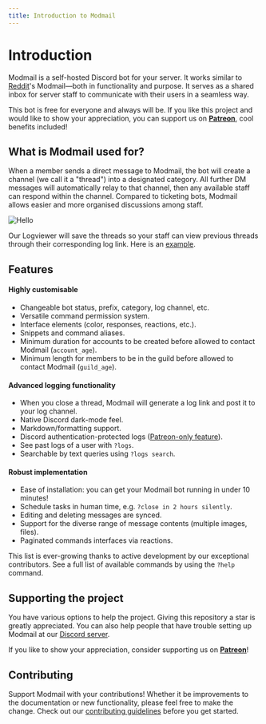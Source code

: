 ```yaml
---
title: Introduction to Modmail
---
```


# Introduction

Modmail is a self-hosted Discord bot for your server. It works similar to [Reddit](https://reddit.zendesk.com/hc/en-us/articles/210896606-What-is-Modmail-)'s Modmail—both in functionality and purpose. It serves as a shared inbox for server staff to communicate with their users in a seamless way.

This bot is free for everyone and always will be. If you like this project and would like to show your appreciation, you can support us on [**Patreon**](https://www.patreon.com/kyber), cool benefits included!

## What is Modmail used for?

When a member sends a direct message to Modmail, the bot will create a channel (we call it a "thread") into a designated category. All further DM messages will automatically relay to that channel, then any available staff can respond within the channel. Compared to ticketing bots, Modmail allows easier and more organised discussions among staff.

<Image src="/header-pic.png" alt="Hello" width={500} height={500} />

Our Logviewer will save the threads so your staff can view previous threads through their corresponding log link. Here is an [example](https://publicmodmail.logs.vodka/logs/example).

## Features

#### **Highly customisable**

* Changeable bot status, prefix, category, log channel, etc.
* Versatile command permission system.
* Interface elements (color, responses, reactions, etc.).
* Snippets and command aliases.
* Minimum duration for accounts to be created before allowed to contact Modmail (`account_age`).
* Minimum length for members to be in the guild before allowed to contact Modmail (`guild_age`).

#### **Advanced logging functionality**

* When you close a thread, Modmail will generate a log link and post it to your log channel.
* Native Discord dark-mode feel.
* Markdown/formatting support.
* Discord authentication-protected logs ([Patreon-only feature](https://patreon.com/kyber)).
* See past logs of a user with `?logs`.
* Searchable by text queries using `?logs search`.

#### **Robust implementation**

* Ease of installation: you can get your Modmail bot running in under 10 minutes!
* Schedule tasks in human time, e.g. `?close in 2 hours silently`.
* Editing and deleting messages are synced.
* Support for the diverse range of message contents (multiple images, files).
* Paginated commands interfaces via reactions.

This list is ever-growing thanks to active development by our exceptional contributors. See a full list of available commands by using the `?help` command.

## Supporting the project

You have various options to help the project. Giving this repository a star is greatly appreciated. You can also help people that have trouble setting up Modmail at our [Discord server](https://discord.gg/cnUpwrnpYb).&#x20;

If you like to show your appreciation, consider supporting us on [**Patreon**](https://www.patreon.com/kyber)!

## Contributing

Support Modmail with your contributions! Whether it be improvements to the documentation or new functionality, please feel free to make the change. Check out our [contributing guidelines](https://github.com/modmail-dev/modmail/blob/master/.github/CONTRIBUTING.md) before you get started.
